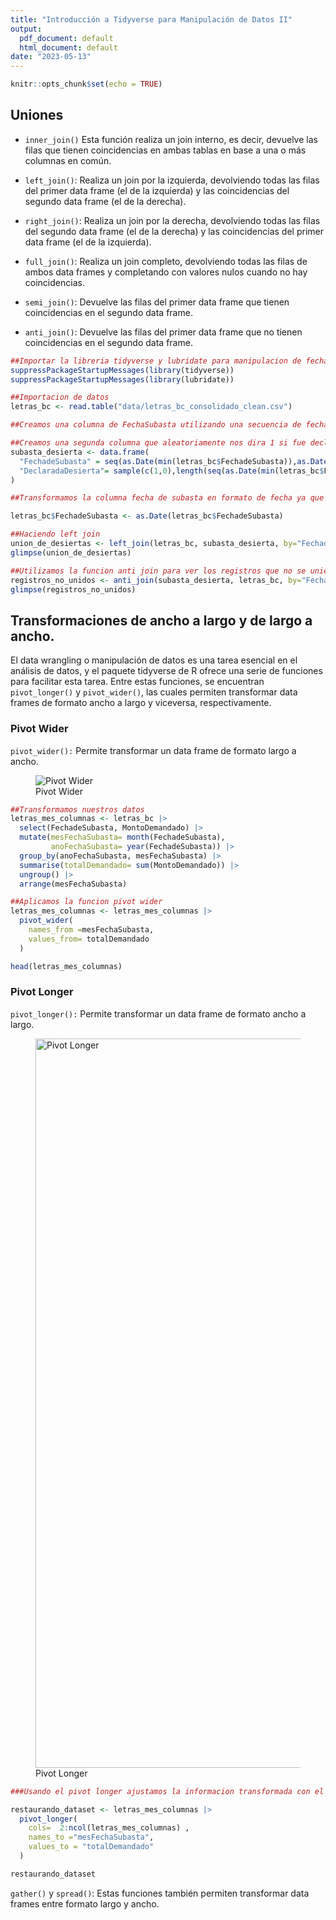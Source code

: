 ```yaml
---
title: "Introducción a Tidyverse para Manipulación de Datos II"
output:
  pdf_document: default
  html_document: default
date: "2023-05-13"
---
```


```r
knitr::opts_chunk$set(echo = TRUE)
```

## Uniones

-   `inner_join()` Esta función realiza un join interno, es decir, devuelve las filas que tienen coincidencias en ambas tablas en base a una o más columnas en común.

-   `left_join()`: Realiza un join por la izquierda, devolviendo todas las filas del primer data frame (el de la izquierda) y las coincidencias del segundo data frame (el de la derecha).

-   `right_join()`: Realiza un join por la derecha, devolviendo todas las filas del segundo data frame (el de la derecha) y las coincidencias del primer data frame (el de la izquierda).

-   `full_join()`: Realiza un join completo, devolviendo todas las filas de ambos data frames y completando con valores nulos cuando no hay coincidencias.

-   `semi_join()`: Devuelve las filas del primer data frame que tienen coincidencias en el segundo data frame.

-   `anti_join()`: Devuelve las filas del primer data frame que no tienen coincidencias en el segundo data frame.

```r
##Importar la libreria tidyverse y lubridate para manipulacion de fechas 
suppressPackageStartupMessages(library(tidyverse))
suppressPackageStartupMessages(library(lubridate))

##Importacion de datos
letras_bc <- read.table("data/letras_bc_consolidado_clean.csv")

##Creamos una columna de FechaSubasta utilizando una secuencia de fechas de la fecha minima de subasta de nuestro dataframe original hasta la fecha maxima por dia

##Creamos una segunda columna que aleatoriamente nos dira 1 si fue declarado desierto y 0 si no fue declarada desierta
subasta_desierta <- data.frame(
  "FechadeSubasta" = seq(as.Date(min(letras_bc$FechadeSubasta)),as.Date(max(letras_bc$FechadeSubasta)), by="day" ), 
  "DeclaradaDesierta"= sample(c(1,0),length(seq(as.Date(min(letras_bc$FechadeSubasta)),as.Date(max(letras_bc$FechadeSubasta)), by="day" )), TRUE)
)

##Transformamos la columna fecha de subasta en formato de fecha ya que estaba en caracter

letras_bc$FechadeSubasta <- as.Date(letras_bc$FechadeSubasta)

##Haciendo left join
union_de_desiertas <- left_join(letras_bc, subasta_desierta, by="FechadeSubasta")
glimpse(union_de_desiertas)

##Utilizamos la funcion anti join para ver los registros que no se unieron del dataset subasta_desierta con las letras_bc
registros_no_unidos <- anti_join(subasta_desierta, letras_bc, by="FechadeSubasta")
glimpse(registros_no_unidos)


```

## Transformaciones de ancho a largo y de largo a ancho.

El data wrangling o manipulación de datos es una tarea esencial en el análisis de datos, y el paquete tidyverse de R ofrece una serie de funciones para facilitar esta tarea. Entre estas funciones, se encuentran `pivot_longer()` y `pivot_wider()`, las cuales permiten transformar data frames de formato ancho a largo y viceversa, respectivamente.

### Pivot Wider

`pivot_wider():` Permite transformar un data frame de formato largo a ancho.

![Pivot Wider](images/pivot_wider_new.png)

```r
##Transformamos nuestros datos
letras_mes_columnas <- letras_bc |>
  select(FechadeSubasta, MontoDemandado) |> 
  mutate(mesFechaSubasta= month(FechadeSubasta), 
         anoFechaSubasta= year(FechadeSubasta)) |>
  group_by(anoFechaSubasta, mesFechaSubasta) |> 
  summarise(totalDemandado= sum(MontoDemandado)) |> 
  ungroup() |> 
  arrange(mesFechaSubasta)

##Aplicamos la funcion pivot wider
letras_mes_columnas <- letras_mes_columnas |> 
  pivot_wider(
    names_from =mesFechaSubasta, 
    values_from= totalDemandado
  )

head(letras_mes_columnas)
```

### Pivot Longer

`pivot_longer():` Permite transformar un data frame de formato ancho a largo.

![Pivot Longer](images/pivot_longer_new.png){width="1167"}

```r
###Usando el pivot longer ajustamos la informacion transformada con el pivot wider

restaurando_dataset <- letras_mes_columnas |> 
  pivot_longer(
    cols=  2:ncol(letras_mes_columnas) , 
    names_to ="mesFechaSubasta", 
    values_to = "totalDemandado"
  )

restaurando_dataset
```

`gather()` y `spread()`: Estas funciones también permiten transformar data frames entre formato largo y ancho.
